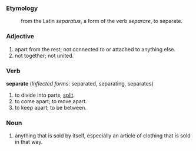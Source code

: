 ===Etymology===
:from the Latin ''separatus'', a form of the verb ''separare'', to separate.

===Adjective===
#apart from the rest; not connected to or attached to anything else.
#not together; not united.

===Verb===
'''separate''' (''Inflected forms'': separated, separating, separates)
#to divide into parts, [[split]].
#to come apart; to move apart.
#to keep apart; to be between.

===Noun===
#anything that is sold by itself, especially an article of clothing that is sold in that way.